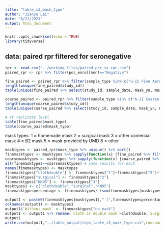 ```yaml
---
title: "table_s3_mask_type"
author: "Jianyu Lai"
date: "6/21/2021"
output: html_document
---
```


```r
knitr::opts_chunk$set(echo = TRUE)
library(tidyverse)
```

## data: paired rpr filtered for seronegative
```r
rpr <- read.csv("../working_files/paired_pcr_sx_rpr.csv")
paired_rpr <- rpr %>% filter(pos_enrollment=="Negative")
```

```r
fine_paired <- paired_rpr %>% filter(sample_type %in% c("G-II Fine Aerosol","G-II Fine Aerosol mask"))
length(unique(fine_paired$study_id))
table(unique(fine_paired %>% select(study_id, sample_date, mask_yn, mask_type))$mask_type)

coarse_paired <- paired_rpr %>% filter(sample_type %in% c("G-II Coarse Aerosol", "G-II Coarse Aerosol mask"))
length(unique(coarse_paired$study_id))
table(unique(coarse_paired %>% select(study_id, sample_date, mask_yn, mask_type))$mask_type)

# at replicate level
table(fine_paired$mask_type)
table(coarse_paired$mask_type)
```
mask types:
1 = homemade mask
2 = surgical mask
3 = other comercial mask
4 = B2 mask
5 = mask provided by UMD
8 = other
```r
masktypes <- paired_rpr$mask_type %>% unique() %>% sort()
finemasktypes <- masktypes %>% sapply(function(x) {fine_paired %>% filter(x==mask_type) %>% select(study_id,sample_date,mask_yn,mask_type) %>% unique() %>% nrow()})
coarsemasktypes <- masktypes %>% sapply(function(x) {coarse_paired %>% filter(x==mask_type) %>% select(study_id,sample_date,mask_yn,mask_type) %>% unique() %>% nrow()})
all(finemasktypes==coarsemasktypes) # same results for each
names(finemasktypes) <- masktypes
finemasktypes["clothdouble"] <- finemasktypes["1"]+finemasktypes["5"]+finemasktypes["8"]
finemasktypes["surgical"] <- finemasktypes["2"]
finemasktypes["KN95"] <- finemasktypes["3"]
masktypes1 <- c("clothdouble","surgical","KN95")
finemasktypespercentage <- (finemasktypes/ (sum(finemasktypes[masktypes1]))) %>% `*`(100) %>% round(0)

output1 <- paste0(finemasktypes[masktypes1]," (",finemasktypespercentage[masktypes1],"%)") %>% matrix(ncol=length(.)) %>% as.data.frame()
colnames(output1) <- masktypes1
output1$`Without mask` <- finemasktypes["no mask"]
output1 <- output1 %>% rename(`Cloth or double mask`=clothdouble,`Surgical mask`=surgical)
output1
write.csv(output1,"../table_output/repo_table_s3_mask_type.csv",row.names=F)
```
